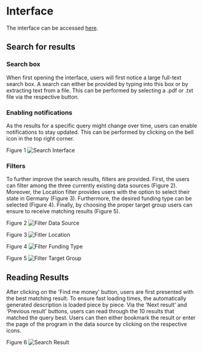 

# Interface

The interface can be accessed [here](https://funding.nplusone.studio).
 
## Search for results

### Search box

When first opening the interface, users will first notice a large full-text search box. A search can either be provided by typing into this box or by extracting text from a file. 
This can be performed by selecting a .pdf or .txt file via the respective button. 

### Enabling notifications

As the results for a specific query might change over time, users can enable notifications to stay updated. This can be performed by clicking on the bell icon in the top right corner. 

Figure 1
<Image src="/search-interface2.png" alt="Search Interface" width={1000} height={500} />

### Filters

To further improve the search results, filters are provided. First, the users can filter among the three currently existing data sources (Figure 2).
Moreover, the Location filter provides users with the option to select their state in Germany (Figure 3).
Furthermore, the desired funding type can be selected (Figure 4).
Finally, by choosing the proper target group users can ensure to receive matching results (Figure 5). 


Figure 2
<Image src="/filter-source.png" alt="Filter Data Source" width={800} height={500} />

Figure 3
<Image src="/filter-location.png" alt="Fitler Location" width={800} height={500} />

Figure 4
<Image src="/filter-type.png" alt="Filter Funding Type" width={800} height={500} />

Figure 5
<Image src="/filter-group.png" alt="Filter Target Group" width={800} height={500} />


## Reading Results

After clicking on the 'Find me money' button, users are first presented with the best matching result. To ensure fast loading times, the automatically generated description is loaded piece by piece.
Via the 'Next result' and 'Previous result' buttons, users can read through the 10 results that matched the query best.
Users can then either bookmark the result or enter the page of the program in the data source by clicking on the respective icons.

Figure 6
<Image src="/search-result2.png" alt="Search Result" width={1000} height={500} />